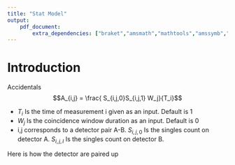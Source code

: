 ```yaml
---
title: "Stat Model"
output:
    pdf_document:
        extra_dependencies: ["braket","amsmath","mathtools","amssymb","multicol"]
---
```

\newcommand{\Like}{\mathcal{L}}
\newcommand{\EX}{\mathbb{E}}

# Introduction
Accidentals
$$A_{i,j} = \frac{ S_{i,j,0}S_{i,j,1} W_j}{T_i}$$

- $T_i$ Is the time of measurement i given as an input. Default is 1
- $W_j$ Is the coincidence window duration as an input. Default is 0
- i,j corresponds to a detector pair A-B. $S_{i,j,0}$ Is the singles count on detector A. $S_{i,j,I}$ Is the singles count on detector B.

Here is how the detector are paired up

\begin{center}
    \includegraphics{DetectorPairs}
\end{center}
